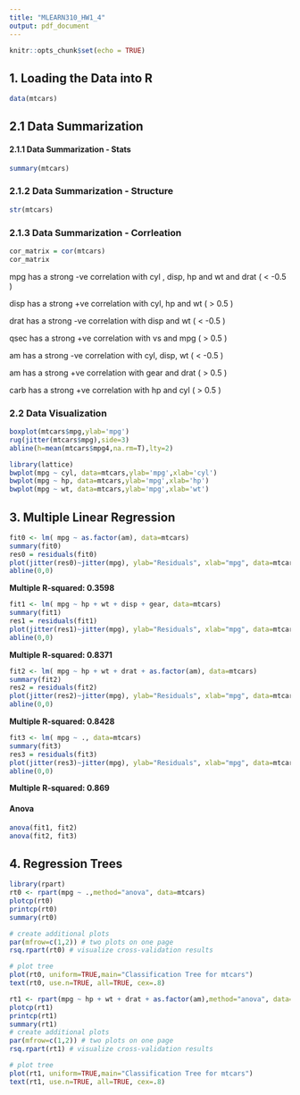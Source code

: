```yaml
---
title: "MLEARN310_HW1_4"
output: pdf_document
---
```


```r
knitr::opts_chunk$set(echo = TRUE)
```

## 1.	Loading the Data into R


```r
data(mtcars)
```

## 2.1 Data Summarization

####  2.1.1 Data Summarization - Stats

```r
summary(mtcars)
```

###  2.1.2 Data Summarization - Structure
``` r
str(mtcars)
```
  
###  2.1.3 Data Summarization - Corrleation

``` r
cor_matrix = cor(mtcars)
cor_matrix
```

mpg has a strong -ve correlation with cyl , disp, hp and wt and drat ( < -0.5 )

disp has a strong +ve correlation with cyl, hp and wt ( > 0.5 )

drat has a strong -ve correlation with disp and wt ( < -0.5 )

qsec has a strong +ve correlation with vs and mpg ( > 0.5 )

am has a strong -ve correlation with cyl, disp, wt  ( < -0.5 )

am has a strong +ve correlation with gear and drat ( > 0.5 )

carb has a strong +ve correlation with hp and cyl ( > 0.5 )

\newpage
###  2.2 Data Visualization


```r

boxplot(mtcars$mpg,ylab='mpg')
rug(jitter(mtcars$mpg),side=3)
abline(h=mean(mtcars$mpg4,na.rm=T),lty=2)

library(lattice)
bwplot(mpg ~ cyl, data=mtcars,ylab='mpg',xlab='cyl')
bwplot(mpg ~ hp, data=mtcars,ylab='mpg',xlab='hp')
bwplot(mpg ~ wt, data=mtcars,ylab='mpg',xlab='wt')
```

\newpage

## 3.	Multiple Linear Regression

```r

fit0 <- lm( mpg ~ as.factor(am), data=mtcars)
summary(fit0)
res0 = residuals(fit0)
plot(jitter(res0)~jitter(mpg), ylab="Residuals", xlab="mpg", data=mtcars)
abline(0,0)
```
**Multiple R-squared:  0.3598**
\newpage
```r

fit1 <- lm( mpg ~ hp + wt + disp + gear, data=mtcars)
summary(fit1)
res1 = residuals(fit1)
plot(jitter(res1)~jitter(mpg), ylab="Residuals", xlab="mpg", data=mtcars)
abline(0,0)
```
  
**Multiple R-squared:  0.8371**
\newpage
```r
fit2 <- lm( mpg ~ hp + wt + drat + as.factor(am), data=mtcars)
summary(fit2)
res2 = residuals(fit2)
plot(jitter(res2)~jitter(mpg), ylab="Residuals", xlab="mpg", data=mtcars)
abline(0,0)
```
  
__Multiple R-squared:  0.8428__
  
```r
fit3 <- lm( mpg ~ ., data=mtcars)
summary(fit3)
res3 = residuals(fit3)
plot(jitter(res3)~jitter(mpg), ylab="Residuals", xlab="mpg", data=mtcars)
abline(0,0)
```
  
__Multiple R-squared:  0.869__

#### Anova
```r
anova(fit1, fit2)
anova(fit2, fit3)
```
\newpage

## 4. Regression Trees

``` r
library(rpart)
rt0 <- rpart(mpg ~ .,method="anova", data=mtcars)
plotcp(rt0)
printcp(rt0)
summary(rt0)

# create additional plots
par(mfrow=c(1,2)) # two plots on one page
rsq.rpart(rt0) # visualize cross-validation results 

# plot tree 
plot(rt0, uniform=TRUE,main="Classification Tree for mtcars")
text(rt0, use.n=TRUE, all=TRUE, cex=.8)
```

``` r
rt1 <- rpart(mpg ~ hp + wt + drat + as.factor(am),method="anova", data=mtcars)
plotcp(rt1)
printcp(rt1)
summary(rt1)
# create additional plots
par(mfrow=c(1,2)) # two plots on one page
rsq.rpart(rt1) # visualize cross-validation results 

# plot tree 
plot(rt1, uniform=TRUE,main="Classification Tree for mtcars")
text(rt1, use.n=TRUE, all=TRUE, cex=.8)
```